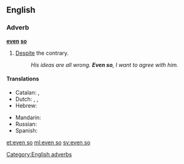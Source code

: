 ==English==

===Adverb===
'''[[even]] [[so]]'''

# [[despite|Despite]] the contrary.
#: ''His ideas are all wrong. '''Even so''', I want to agree with him.''

====Translations====
{{trans-top|despite the contrary}}
* Catalan: {{t-|ca|tot i així}}, {{t-|ca|tot i això}}
* Dutch: {{t+|nl|desondanks}}, {{t-|nl|zelfs dan}}, {{t+|nl|toch}}
* Hebrew: {{t-|he|בכל זאת|tr=bekhol zot|alt=בְּכָל זֹאת|sc=Hebr}}
{{trans-mid}}
* Mandarin: {{t|cmn|即使这样|sc=Hani}}
* Russian: {{t-|ru|несмотря на это|sc=Cyrl}}
* Spanish: {{t-|es|aún así}}
{{trans-bottom}}

[[Category:English adverbs]]

[[et:even so]]
[[ml:even so]]
[[sv:even so]]